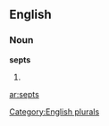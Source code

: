 ==English==

===Noun===
'''septs'''

# {{plural of|[[sept]]}}

[[Category:English plurals]]

[[ar:septs]]